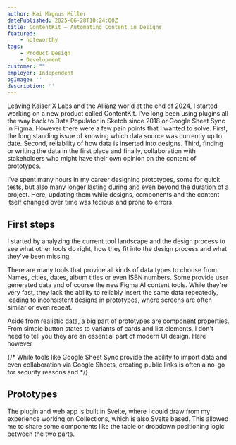 ```yaml
---
author: Kai Magnus Müller
datePublished: 2025-06-28T10:24:00Z
title: ContentKit – Automating Content in Designs
featured:
    - noteworthy
tags:
    - Product Design
    - Development
customer: ""
employer: Independent
ogImage: ''
description: ''
---
```



Leaving Kaiser X Labs and the Allianz world at the end of 2024, I started working on a new product called ContentKit. I've long been using plugins all the way back to Data Populator in Sketch since 2018 or Google Sheet Sync in Figma. However there were a few pain points that I wanted to solve. First, the long standing issue of knowing which data source was currently up to date. Second, reliability of how data is inserted into designs. Third, finding or writing the data in the first place and finally, collaboration with stakeholders who might have their own opinion on the content of prototypes. 

I've spent many hours in my career designing prototypes, some for quick tests, but also many longer lasting during and even beyond the duration of a project. Here, updating them while designs, components and the content itself changed over time was tedious and prone to errors. 

## First steps

I started by analyzing the current tool landscape and the design process to see what other tools do right, how they fit into the design process and what they've been missing. 

<Figure 
    alt="Early sketches of possible interfaces and user flows. I experimented with a playful way of importing existing data and schemas from designs. A sidebar of the current selection was also a constant for a long time." 
    src="https://res.cloudinary.com/dm3a0qioc/image/upload/v1751544469/contentkit-sketches_uz2iyd.jpg" 
    width="2172" 
    height="1448">
</Figure>

There are many tools that provide all kinds of data types to choose from. Names, cities, dates, album titles or even ISBN numbers. Some provide user generated data and of course the new Figma AI content tools. While they're very fast, they lack the ability to reliably insert the same data repeatedly, leading to inconsistent designs in prototypes, where screens are often similar or even repeat. 

Aside from realistic data, a big part of prototypes are component properties. From simple button states to variants of cards and list elements, I don't need to tell you they are an essential part of modern UI design. Here however 

{/* While tools like Google Sheet Sync provide the ability to import data and even collaboration via Google Sheets, creating public links is often a no-go for security reasons and  */}

## Prototypes

The plugin and web app is built in Svelte, where I could draw from my experience working on Collections, which is also Svelte based. This allowed me to share some components like the table or dropdown positioning logic between the two parts. 

